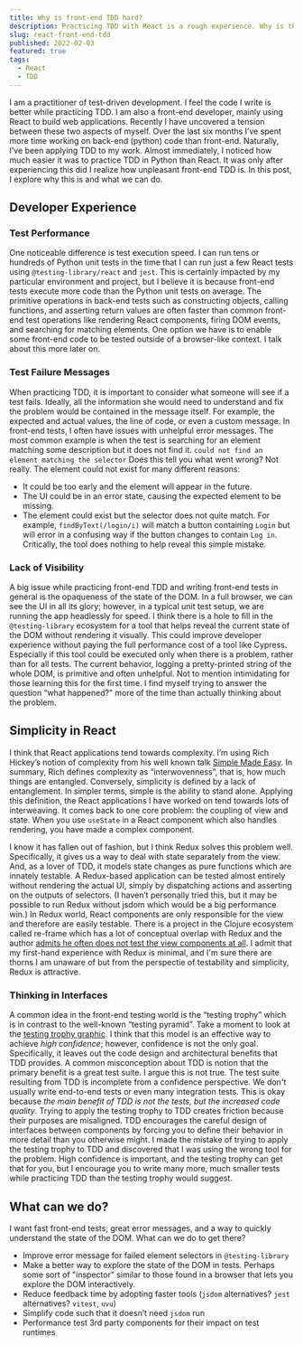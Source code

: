 ```yaml
---
title: Why is front-end TDD hard?
description: Practicing TDD with React is a rough experience. Why is this? How can we make it better?
slug: react-front-end-tdd
published: 2022-02-03
featured: true
tags:
  - React
  - TDD
---
```


I am a practitioner of test-driven development. I feel the code I write is better while practicing TDD. I am also a front-end developer, mainly using React to build web applications. Recently I have uncovered a tension between these two aspects of myself. Over the last six months I’ve spent more time working on back-end (python) code than front-end. Naturally, I’ve been applying TDD to my work. Almost immediately, I noticed how much easier it was to practice TDD in Python than React. It was only after experiencing this did I realize how unpleasant front-end TDD is. In this post, I explore why this is and what we can do.

## Developer Experience

### Test Performance

One noticeable difference is test execution speed. I can run tens or hundreds of Python unit tests in the time that I can run just a few React tests using `@testing-library/react` and `jest`. This is certainly impacted by my particular environment and project, but I believe it is because front-end tests execute more code than the Python unit tests on average. The primitive operations in back-end tests such as constructing objects, calling functions, and asserting return values are often faster than common front-end test operations like rendering React components, firing DOM events, and searching for matching elements. One option we have is to enable some front-end code to be tested outside of a browser-like context. I talk about this more later on.

### Test Failure Messages

When practicing TDD, it is important to consider what someone will see if a test fails. Ideally, all the information she would need to understand and fix the problem would be contained in the message itself. For example, the expected and actual values, the line of code, or even a custom message. In front-end tests, I often have issues with unhelpful error messages. The most common example is when the test is searching for an element matching some description but it does not find it. `could not find an element matching the selector` Does this tell you what went wrong? Not really. The element could not exist for many different reasons:

- It could be too early and the element will appear in the future.
- The UI could be in an error state, causing the expected element to be missing.
- The element could exist but the selector does not quite match. For example, `findByText(/login/i)` will match a button containing `Login` but will error in a confusing way if the button changes to contain `Log in`. Critically, the tool does nothing to help reveal this simple mistake.

### Lack of Visibility

A big issue while practicing front-end TDD and writing front-end tests in general is the opaqueness of the state of the DOM. In a full browser, we can see the UI in all its glory; however, in a typical unit test setup, we are running the app headlessly for speed. I think there is a hole to fill in the `@testing-library` ecosystem for a tool that helps reveal the current state of the DOM without rendering it visually. This could improve developer experience without paying the full performance cost of a tool like Cypress. Especially if this tool could be executed only when there is a problem, rather than for all tests. The current behavior, logging a pretty-printed string of the whole DOM, is primitive and often unhelpful. Not to mention intimidating for those learning this for the first time. I find myself trying to answer the question “what happened?” more of the time than actually thinking about the problem.

## Simplicity in React

I think that React applications tend towards complexity. I’m using Rich Hickey’s notion of complexity from his well known talk [Simple Made Easy](https://www.youtube.com/watch?v=SxdOUGdseq4). In summary, Rich defines complexity as “interwovenness”, that is, how much things are entangled. Conversely, simplicity is defined by a lack of entanglement. In simpler terms, simple is the ability to stand alone. Applying this definition, the React applications I have worked on tend towards lots of interweaving. It comes back to one core problem: the coupling of view and state. When you use `useState` in a React component which also handles rendering, you have made a complex component.

I know it has fallen out of fashion, but I think Redux solves this problem well. Specifically, it gives us a way to deal with state separately from the view. And, as a lover of TDD, it models state changes as pure functions which are innately testable. A Redux-based application can be tested almost entirely without rendering the actual UI, simply by dispatching actions and asserting on the outputs of selectors. (I haven’t personally tried this, but it may be possible to run Redux without jsdom which would be a big performance win.) In Redux world, React components are only responsible for the view and therefore are easily testable. There is a project in the Clojure ecosystem called re-frame which has a lot of conceptual overlap with Redux and the author [admits he often does not test the view components at all](https://github.com/day8/re-frame/blob/master/docs/Testing.md#what-to-test). I admit that my first-hand experience with Redux is minimal, and I'm sure there are thorns I am unaware of but from the perspectie of testability and simplicity, Redux is attractive.

### Thinking in Interfaces

A common idea in the front-end testing world is the “testing trophy” which is in contrast to the well-known “testing pyramid”. Take a moment to look at the [testing trophy graphic](https://kentcdodds.com/blog/the-testing-trophy-and-testing-classifications). I think that this model is an effective way to achieve _high confidence_; however, confidence is not the only goal. Specifically, it leaves out the code design and architectural benefits that TDD provides. A common misconception about TDD is notion that the primary benefit is a great test suite. I argue this is not true. The test suite resulting from TDD is incomplete from a confidence perspective. We don't usually write end-to-end tests or even many integration tests. This is okay because _the main benefit of TDD is not the tests, but the increased code quality_. Trying to apply the testing trophy to TDD creates friction because their purposes are misaligned. TDD encourages the careful design of interfaces between components by forcing you to define their behavior in more detail than you otherwise might. I made the mistake of trying to apply the testing trophy to TDD and discovered that I was using the wrong tool for the problem. High confidence is important, and the testing trophy can get that for you, but I encourage you to write many more, much smaller tests while practicing TDD than the testing trophy would suggest.

## What can we do?

I want fast front-end tests, great error messages, and a way to quickly understand the state of the DOM. What can we do to get there?

- Improve error message for failed element selectors in `@testing-library`
- Make a better way to explore the state of the DOM in tests. Perhaps some sort of "inspector" similar to those found in a browser that lets you explore the DOM interactively.
- Reduce feedback time by adopting faster tools (`jsdom` alternatives? `jest` alternatives? `vitest`, `uvu`)
- Simplify code such that it doesn’t need `jsdom` run
- Performance test 3rd party components for their impact on test runtimes
